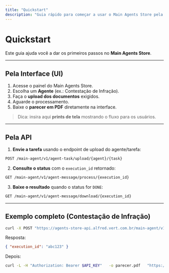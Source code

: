 ```yaml
---
title: "Quickstart"
description: "Guia rápido para começar a usar o Main Agents Store pela interface e pela API."
---
```


# Quickstart

Este guia ajuda você a dar os primeiros passos no **Main Agents Store**.

---

## Pela Interface (UI)

1. Acesse o painel do Main Agents Store.
2. Escolha um **Agente** (ex.: Contestação de Infração).
3. Faça o **upload dos documentos** exigidos.
4. Aguarde o processamento.
5. Baixe o **parecer em PDF** diretamente na interface.

> Dica: insira aqui **prints de tela** mostrando o fluxo para os usuários.

---

## Pela API

1. **Envie a tarefa** usando o endpoint de upload do agente/tarefa:

```bash
POST /main-agent/v1/agent-task/upload/{agent}/{task}
```

2. **Consulte o status** com o `execution_id` retornado:

```bash
GET /main-agent/v1/agent-message/process/{execution_id}
```

3. **Baixe o resultado** quando o status for `DONE`:

```bash
GET /main-agent/v1/agent-message/download/{execution_id}
```

---

## Exemplo completo (Contestação de Infração)

```bash
curl -X POST "https://agents-store-api.alfred.vert.com.br/main-agent/v1/agent-task/upload/contestacao_infracao/contestacao"   -H "Authorization: Bearer $API_KEY"   -F "procuracao=@/caminho/procuracao.pdf"   -F "crlv=@/caminho/crlv.pdf"   -F "cnh=@/caminho/cnh.pdf"   -F "alegacao2=@/caminho/alegacao2.pdf"   -F "ait=@/caminho/ait.pdf"   -F "ait_radar_expirado=@/caminho/ait_radar.pdf"
```

Resposta:
```json
{ "execution_id": "abc123" }
```

Depois:
```bash
curl -L -H "Authorization: Bearer $API_KEY"   -o parecer.pdf   "https://agents-store-api.alfred.vert.com.br/main-agent/v1/agent-message/download/abc123"
```
